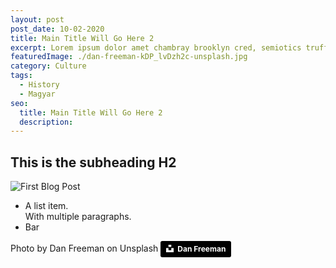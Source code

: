 ```yaml
---
layout: post
post_date: 10-02-2020
title: Main Title Will Go Here 2
excerpt: Lorem ipsum dolor amet chambray brooklyn cred, semiotics truffaut tacos tilde.;
featuredImage: ./dan-freeman-kDP_lvDzh2c-unsplash.jpg
category: Culture
tags:
  - History
  - Magyar
seo:
  title: Main Title Will Go Here 2
  description:
---
```

 
## This is the subheading H2

![First Blog Post](./undraw_blog_anyj.png)

* A list item.    
With multiple paragraphs.
* Bar


Photo by Dan Freeman on Unsplash
<a style="background-color:black;color:white;text-decoration:none;padding:4px 6px;font-family:-apple-system, BlinkMacSystemFont, &quot;San Francisco&quot;, &quot;Helvetica Neue&quot;, Helvetica, Ubuntu, Roboto, Noto, &quot;Segoe UI&quot;, Arial, sans-serif;font-size:12px;font-weight:bold;line-height:1.2;display:inline-block;border-radius:3px" href="https://unsplash.com/@danfreemanphoto?utm_medium=referral&amp;utm_campaign=photographer-credit&amp;utm_content=creditBadge" target="_blank" rel="noopener noreferrer" title="Download free do whatever you want high-resolution photos from Dan Freeman"><span style="display:inline-block;padding:2px 3px"><svg xmlns="http://www.w3.org/2000/svg" style="height:12px;width:auto;position:relative;vertical-align:middle;top:-2px;fill:white" viewBox="0 0 32 32"><title>unsplash-logo</title><path d="M10 9V0h12v9H10zm12 5h10v18H0V14h10v9h12v-9z"></path></svg></span><span style="display:inline-block;padding:2px 3px">Dan Freeman</span></a>